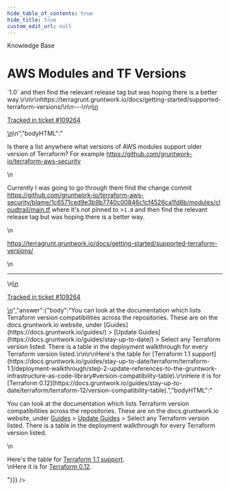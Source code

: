 ```yaml
---
hide_table_of_contents: true
hide_title: true
custom_edit_url: null
---
```



<CenterLayout>
<span className="title">Knowledge Base</span>
<h1>AWS Modules and TF Versions</h1>
<GitHub discussion={{"id":"D_kwDOF8slf84AQzaE","number":561,"author":{"login":"dlewis152"},"title":"AWS Modules and TF Versions","body":"\nIs there a list anywhere what versions of AWS modules support older version of Terraform? For example https://github.com/gruntwork-io/terraform-aws-security \r\n\r\nCurrently I was going to go through them find the change commit https://github.com/gruntwork-io/terraform-aws-security/blame/1c6571ced9e3b9b7740c00846c1cf4526ca1fd8b/modules/cloudtrail/main.tf where it's not pinned to >`1.0` and then find the relevant release tag but was hoping there is a better way.\r\n\r\nhttps://terragrunt.gruntwork.io/docs/getting-started/supported-terraform-versions/\n\n---\n\n<ins datetime=\"2022-09-19T19:36:02Z\">\n  <p><a href=\"https://support.gruntwork.io/hc/requests/109264\">Tracked in ticket #109264</a></p>\n</ins>\n","bodyHTML":"<p dir=\"auto\">Is there a list anywhere what versions of AWS modules support older version of Terraform? For example <a href=\"https://github.com/gruntwork-io/terraform-aws-security\">https://github.com/gruntwork-io/terraform-aws-security</a></p>\n<p dir=\"auto\">Currently I was going to go through them find the change commit <a href=\"https://github.com/gruntwork-io/terraform-aws-security/blame/1c6571ced9e3b9b7740c00846c1cf4526ca1fd8b/modules/cloudtrail/main.tf\">https://github.com/gruntwork-io/terraform-aws-security/blame/1c6571ced9e3b9b7740c00846c1cf4526ca1fd8b/modules/cloudtrail/main.tf</a> where it's not pinned to &gt;<code class=\"notranslate\">1.0</code> and then find the relevant release tag but was hoping there is a better way.</p>\n<p dir=\"auto\"><a href=\"https://terragrunt.gruntwork.io/docs/getting-started/supported-terraform-versions/\" rel=\"nofollow\">https://terragrunt.gruntwork.io/docs/getting-started/supported-terraform-versions/</a></p>\n<hr>\n<ins datetime=\"2022-09-19T19:36:02Z\">\n  <p dir=\"auto\"><a href=\"https://support.gruntwork.io/hc/requests/109264\" rel=\"nofollow\">Tracked in ticket #109264</a></p>\n</ins>","answer":{"body":"You can look at the documentation which lists Terraform version compatibilities across the repositories. These are on the docs.gruntwork.io website, under [Guides](https://docs.gruntwork.io/guides/) > [Update Guides](https://docs.gruntwork.io/guides/stay-up-to-date/) > Select any Terraform version listed. There is a table in the deployment walkthrough for every Terraform version listed.\r\n\r\nHere's the table for [Terraform 1.1 support](https://docs.gruntwork.io/guides/stay-up-to-date/terraform/terraform-1.1/deployment-walkthrough/step-2-update-references-to-the-gruntwork-infrastructure-as-code-library#version-compatibility-table).\r\nHere it is for [Terraform 0.12](https://docs.gruntwork.io/guides/stay-up-to-date/terraform/terraform-12/version-compatibility-table).","bodyHTML":"<p dir=\"auto\">You can look at the documentation which lists Terraform version compatibilities across the repositories. These are on the docs.gruntwork.io website, under <a href=\"https://docs.gruntwork.io/guides/\" rel=\"nofollow\">Guides</a> &gt; <a href=\"https://docs.gruntwork.io/guides/stay-up-to-date/\" rel=\"nofollow\">Update Guides</a> &gt; Select any Terraform version listed. There is a table in the deployment walkthrough for every Terraform version listed.</p>\n<p dir=\"auto\">Here's the table for <a href=\"https://docs.gruntwork.io/guides/stay-up-to-date/terraform/terraform-1.1/deployment-walkthrough/step-2-update-references-to-the-gruntwork-infrastructure-as-code-library#version-compatibility-table\" rel=\"nofollow\">Terraform 1.1 support</a>.<br>\nHere it is for <a href=\"https://docs.gruntwork.io/guides/stay-up-to-date/terraform/terraform-12/version-compatibility-table\" rel=\"nofollow\">Terraform 0.12</a>.</p>"}}} />

</CenterLayout>
  

<!-- ##DOCS-SOURCER-START
{
  "sourcePlugin": "github-discussions",
  "hash": "3e480b2852f9008b75e45e0a690b68ae"
}
##DOCS-SOURCER-END -->
